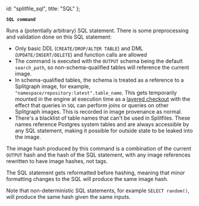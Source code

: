   id: "splitfile_sql",
  title: "SQL"
};

**`SQL command`**

Runs a (potentially arbitrary) SQL statement. There is some preprocessing and validation done
on this SQL statement:

  * Only basic DDL (`CREATE/DROP/ALTER TABLE`) and DML (`UPDATE/INSERT/DELETE`) and function
    calls are allowed
  * The command is executed with the `OUTPUT` schema being the default `search_path`, so
    non-schema-qualified tables will reference the current image.
  * In schema-qualified tables, the schema is treated as a reference to a Splitgraph image,
    for example, `"namespace/repository:latest".table_name`. This gets temporarily mounted
    in the engine at execution time as a [layered checkout](../large_datasets/layered_querying)
    with the effect that queries in `SQL` can perform joins or queries on other Splitgraph images.
    This is recorded in image provenance as normal.
  * There's a blacklist of table names that can't be used in Splitfiles. These names reference
    Postgres system tables and are always accessible by any SQL statement, making it possible
    for outside state to be leaked into the image.

The image hash produced by this command is a combination of the current
`OUTPUT` hash and the hash of the SQL statement, with any image references rewritten to have
image hashes, not tags.

The SQL statement gets reformatted before hashing, meaning that minor formatting changes to the
SQL will produce the same image hash.

Note that non-deterministic SQL statements, for example `SELECT random()`, will produce the same
hash given the same inputs.
